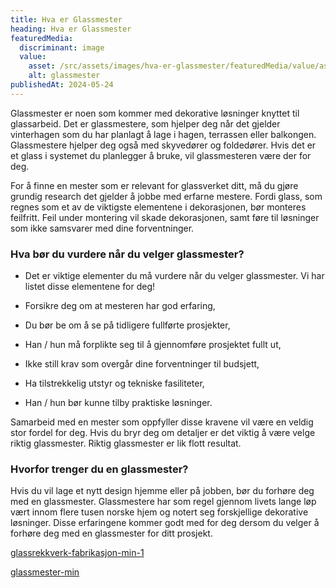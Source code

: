 ```yaml
---
title: Hva er Glassmester
heading: Hva er Glassmester
featuredMedia:
  discriminant: image
  value:
    asset: /src/assets/images/hva-er-glassmester/featuredMedia/value/asset.png
    alt: glassmester
publishedAt: 2024-05-24
---
```


Glassmester er noen som kommer med dekorative løsninger knyttet til glassarbeid. Det er glassmestere, som hjelper deg når det gjelder vinterhagen som du har planlagt å lage i hagen, terrassen eller balkongen. Glassmestere hjelper deg også med skyvedører og foldedører. Hvis det er et glass i systemet du planlegger å bruke, vil glassmesteren være der for deg.

For å finne en mester som er relevant for glassverket ditt, må du gjøre grundig research det gjelder å jobbe med erfarne mestere. Fordi glass, som regnes som et av de viktigste elementene i dekorasjonen, bør monteres feilfritt. Feil under montering vil skade dekorasjonen, samt føre til løsninger som ikke samsvarer med dine forventninger.

### Hva bør du vurdere når du velger glassmester?

- Det er viktige elementer du må vurdere når du velger glassmester. Vi har listet disse elementene for deg!

- Forsikre deg om at mesteren har god erfaring,

- Du bør be om å se på tidligere fullførte prosjekter,

- Han / hun må forplikte seg til å gjennomføre prosjektet fullt ut,

- Ikke still krav som overgår dine forventninger til budsjett,

- Ha tilstrekkelig utstyr og tekniske fasiliteter,

- Han / hun bør kunne tilby praktiske løsninger.

Samarbeid med en mester som oppfyller disse kravene vil være en veldig stor fordel for deg. Hvis du bryr deg om detaljer er det viktig å være velge riktig glassmester. Riktig glassmester er lik flott resultat.

### Hvorfor trenger du en glassmester?

Hvis du vil lage et nytt design hjemme eller på jobben, bør du forhøre deg med en glassmester. Glassmestere har som regel gjennom livets lange løp vært innom flere tusen norske hjem og notert seg forskjellige dekorative løsninger. Disse erfaringene kommer godt med for deg dersom du velger å forhøre deg med en glassmester for ditt prosjekt.

[glassrekkverk-fabrikasjon-min-1](https://cdn.sanity.io/images/csbn9wp4/transformed-data/d0bc47ced9ef4dd8fcbb8093de66f6dc57ebdd60-530x354.png)

[glassmester-min](https://cdn.sanity.io/images/csbn9wp4/transformed-data/128882b1cf4c78ef53ae471cad6e340d1d37bc8d-761x507.png)

